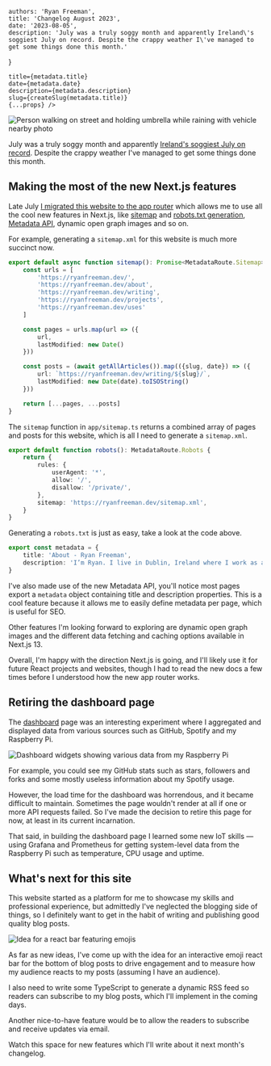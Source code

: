 
    authors: 'Ryan Freeman',
    title: 'Changelog August 2023',
    date: '2023-08-05',
    description: 'July was a truly soggy month and apparently Ireland\'s soggiest July on record. Despite the crappy weather I\'ve managed to get some things done this month.'
}

    title={metadata.title}
    date={metadata.date}
    description={metadata.description}
    slug={createSlug(metadata.title)}
    {...props} />

<Image
    src={rainImage}
    alt="Person walking on street and holding umbrella while raining with vehicle nearby photo"
    placeholder="blur"
    priority
/>

July was a truly soggy month and apparently [Ireland's soggiest July on record](https://www.met.ie/july-2023-provisionally-irelands-wettest-july-on-record). Despite the crappy weather I've managed to get some things done this month.

## Making the most of the new Next.js features

Late July [I migrated this website to the app router](https://github.com/r-freeman/portfolio/commit/158973d3b6d293338858725ce1cd24065a4a299d) which allows me to use all the cool new features in Next.js, like [sitemap](https://nextjs.org/docs/app/api-reference/file-conventions/metadata/sitemap#generate-a-sitemap) and [robots.txt generation](https://nextjs.org/docs/app/api-reference/file-conventions/metadata/robots#generate-a-robots-file), [Metadata API](https://nextjs.org/docs/app/building-your-application/optimizing/metadata), dynamic open graph images and so on.

For example, generating a `sitemap.xml` for this website is much more succinct now.

```typescript
export default async function sitemap(): Promise<MetadataRoute.Sitemap> {
    const urls = [
        'https://ryanfreeman.dev/',
        'https://ryanfreeman.dev/about',
        'https://ryanfreeman.dev/writing',
        'https://ryanfreeman.dev/projects',
        'https://ryanfreeman.dev/uses'
    ]

    const pages = urls.map(url => ({
        url,
        lastModified: new Date()
    }))

    const posts = (await getAllArticles()).map(({slug, date}) => ({
        url: `https://ryanfreeman.dev/writing/${slug}/`,
        lastModified: new Date(date).toISOString()
    }))

    return [...pages, ...posts]
}
```

The `sitemap` function in `app/sitemap.ts` returns a combined array of pages and posts for this website, which is all I need to generate a `sitemap.xml`.

```typescript
export default function robots(): MetadataRoute.Robots {
    return {
        rules: {
            userAgent: '*',
            allow: '/',
            disallow: '/private/',
        },
        sitemap: 'https://ryanfreeman.dev/sitemap.xml',
    }
}
```

Generating a `robots.txt` is just as easy, take a look at the code above.

```typescript
export const metadata = {
    title: 'About - Ryan Freeman',
    description: 'I’m Ryan. I live in Dublin, Ireland where I work as a software engineer.'
}
```

I've also made use of the new Metadata API, you'll notice most pages export a `metadata` object containing title and description properties. This is a cool feature because it allows me to easily define metadata per page, which is useful for SEO.

Other features I'm looking forward to exploring are dynamic open graph images and the different data fetching and caching options available in Next.js 13.

Overall, I'm happy with the direction Next.js is going, and I'll likely use it for future React projects and websites, though I had to read the new docs a few times before I understood how the new app router works.

## Retiring the dashboard page

The [dashboard](/dashboard) page was an interesting experiment where I aggregated and displayed data from various sources such as GitHub, Spotify and my Raspberry Pi.

<Image
    src={dashboard}
    alt="Dashboard widgets showing various data from my Raspberry Pi"
    placeholder="blur"
    priority
/>

For example, you could see my GitHub stats such as stars, followers and forks and some mostly useless information about my Spotify usage.

However, the load time for the dashboard was horrendous, and it became difficult to maintain. Sometimes the page wouldn't render at all if one or more API requests failed. So I've made the decision to retire this page for now, at least in its current incarnation.

That said, in building the dashboard page I learned some new IoT skills — using Grafana and Prometheus for getting system-level data from the Raspberry Pi such as temperature, CPU usage and uptime.

## What's next for this site

This website started as a platform for me to showcase my skills and professional experience, but admittedly I've neglected the blogging side of things, so I definitely want to get in the habit of writing and publishing good quality blog posts.

<Image
    src={emojis}
    alt="Idea for a react bar featuring emojis"
    placeholder="blur"
    priority
/>

As far as new ideas, I've come up with the idea for an interactive emoji react bar for the bottom of blog posts to drive engagement and to measure how my audience reacts to my posts (assuming I have an audience).

I also need to write some TypeScript to generate a dynamic RSS feed so readers can subscribe to my blog posts, which I'll implement in the coming days.

Another nice-to-have feature would be to allow the readers to subscribe and receive updates via email.

Watch this space for new features which I'll write about it next month's changelog.
